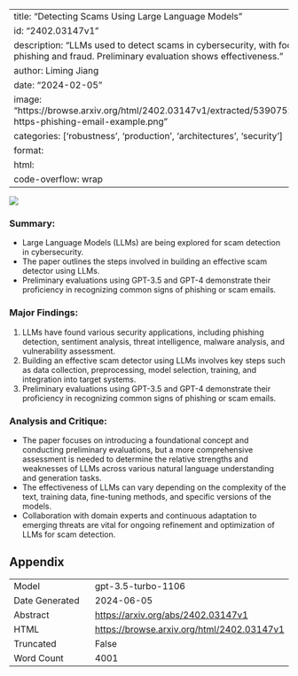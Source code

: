 
---
title: "Detecting Scams Using Large Language Models"
id: "2402.03147v1"
description: "LLMs used to detect scams in cybersecurity, with focus on phishing and fraud. Preliminary evaluation shows effectiveness."
author: Liming Jiang
date: "2024-02-05"
image: "https://browse.arxiv.org/html/2402.03147v1/extracted/5390752/figs/Chase-https-phishing-email-example.png"
categories: ['robustness', 'production', 'architectures', 'security']
format:
  html:
    code-overflow: wrap
---

![](https://browse.arxiv.org/html/2402.03147v1/extracted/5390752/figs/Chase-https-phishing-email-example.png)

### **Summary:**
- Large Language Models (LLMs) are being explored for scam detection in cybersecurity.
- The paper outlines the steps involved in building an effective scam detector using LLMs.
- Preliminary evaluations using GPT-3.5 and GPT-4 demonstrate their proficiency in recognizing common signs of phishing or scam emails.

### **Major Findings:**
1. LLMs have found various security applications, including phishing detection, sentiment analysis, threat intelligence, malware analysis, and vulnerability assessment.
2. Building an effective scam detector using LLMs involves key steps such as data collection, preprocessing, model selection, training, and integration into target systems.
3. Preliminary evaluations using GPT-3.5 and GPT-4 demonstrate their proficiency in recognizing common signs of phishing or scam emails.

### **Analysis and Critique:**
- The paper focuses on introducing a foundational concept and conducting preliminary evaluations, but a more comprehensive assessment is needed to determine the relative strengths and weaknesses of LLMs across various natural language understanding and generation tasks.
- The effectiveness of LLMs can vary depending on the complexity of the text, training data, fine-tuning methods, and specific versions of the models.
- Collaboration with domain experts and continuous adaptation to emerging threats are vital for ongoing refinement and optimization of LLMs for scam detection.

## Appendix

|          |          |
|----------|----------|
| Model     | gpt-3.5-turbo-1106       |
| Date Generated     | 2024-06-05       |
| Abstract | [https://arxiv.org/abs/2402.03147v1](https://arxiv.org/abs/2402.03147v1)        |
| HTML     | [https://browse.arxiv.org/html/2402.03147v1](https://browse.arxiv.org/html/2402.03147v1)       |
| Truncated       | False       |
| Word Count       | 4001       |